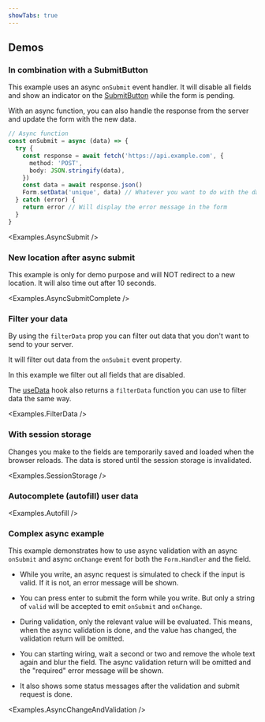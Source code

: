 ```yaml
---
showTabs: true
---
```



## Demos

### In combination with a SubmitButton

This example uses an async `onSubmit` event handler. It will disable all fields and show an indicator on the [SubmitButton](/uilib/extensions/forms/extended-features/Form/SubmitButton/) while the form is pending.

With an async function, you can also handle the response from the server and update the form with the new data.

```ts
// Async function
const onSubmit = async (data) => {
  try {
    const response = await fetch('https://api.example.com', {
      method: 'POST',
      body: JSON.stringify(data),
    })
    const data = await response.json()
    Form.setData('unique', data) // Whatever you want to do with the data
  } catch (error) {
    return error // Will display the error message in the form
  }
}
```

<Examples.AsyncSubmit />

### New location after async submit

This example is only for demo purpose and will NOT redirect to a new location. It will also time out after 10 seconds.

<Examples.AsyncSubmitComplete />

### Filter your data

By using the `filterData` prop you can filter out data that you don't want to send to your server.

It will filter out data from the `onSubmit` event property.

In this example we filter out all fields that are disabled.

The [useData](/uilib/extensions/forms/extended-features/Form/useData/) hook also returns a `filterData` function you can use to filter data the same way.

<Examples.FilterData />

### With session storage

Changes you make to the fields are temporarily saved and loaded
when the browser reloads. The data is stored until the session storage is invalidated.

<Examples.SessionStorage />

### Autocomplete (autofill) user data

<Examples.Autofill />

### Complex async example

This example demonstrates how to use async validation with an async `onSubmit` and async `onChange` event for both the `Form.Handler` and the field.

- While you write, an async request is simulated to check if the input is valid. If it is not, an error message will be shown.

- You can press enter to submit the form while you write. But only a string of `valid` will be accepted to emit `onSubmit` and `onChange`.

- During validation, only the relevant value will be evaluated. This means, when the async validation is done, and the value has changed, the validation return will be omitted.

- You can starting wiring, wait a second or two and remove the whole text again and blur the field. The async validation return will be omitted and the "required" error message will be shown.

- It also shows some status messages after the validation and submit request is done.

<Examples.AsyncChangeAndValidation />
